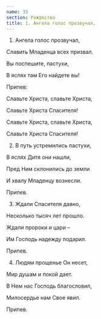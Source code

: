 ```yaml
---
name: 35
section: Рождество
title: 1. Ангела голос прозвучал,
---
```

1. Ангела голос прозвучал,

Славить Младенца всех призвал.

Вы поспешите, пастухи,

В яслях там Его найдете вы!


Припев:

Славьте Христа, славьте Христа,

Славьте Христа Спасителя!

Славьте Христа, славьте Христа,

Славьте Христа Спасителя!


2. В путь устремились пастухи,

В яслях Дитя они нашли,

Пред Ним склонились до земли

И хвалу Младенцу вознесли.


Припев.


3. Ждали Спасителя давно,

Несколько тысяч лет прошло.

Ждали пророки и цари –

Им Господь надежду подарил.


Припев.


4. Людям прощенье Он несет,

Мир душам и покой дает.

В Нем нас Господь благословил,

Милосердье нам Свое явил.


Припев.
